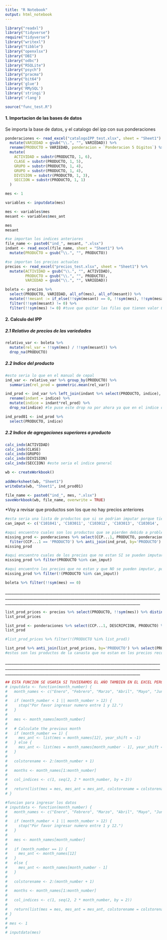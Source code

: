```yaml
---
title: "R Notebook"
output: html_notebook
---
```


```r
library("readxl")
library("tidyverse")
require("tidyverse")
library("writexl")
library("tibble")
library("openxlsx")
library("DBI")
library("odbc")
library("RSQLite")
library("psych")
library("pracma")
library("bit64")
library('glue')
library('RMySQL')
library('stringi')
library('rlang')

source("func_test.R")
```

#### 1. Importacion de las bases de datos

Se importa la base de datos, y el catalogo del ipp con sus ponderaciones

```r

ponderaciones <- read_excel("catalogoIPP_test.xlsx", sheet = "Sheet1") %>% 
  mutate(VARIEDAD = gsub("\\.", "", VARIEDAD)) %>% 
  rename(PRODUCTO = VARIEDAD, ponderacion = `Ponderacion 5 Digitos`) %>% 
  mutate(
    ACTIVIDAD = substr(PRODUCTO, 1, 6),
    CLASE = substr(PRODUCTO, 1, 5),
    GRUPO = substr(PRODUCTO, 1, 4),
    GRUPO = substr(PRODUCTO, 1, 4),
    DIVISION = substr(PRODUCTO, 1, 3),
    SECCION = substr(PRODUCTO, 1, 1)
  )
```

```r
mes <- 1

variables <- inputdata(mes)

mes <- variables$mes
mesant <- variables$mes_ant

mes
mesant
```

```r
#se importan los indices anteriores
file_name <- paste0("ind_", mesant, ".xlsx")
indant <- read_excel(file_name, sheet = "Sheet1") %>% 
  mutate(PRODUCTO = gsub("\\.", "", PRODUCTO))
```

```r
#se importan los precios actuales
precios <- read_excel("precios_test.xlsx", sheet = "Sheet1") %>% 
  mutate(ACTIVIDAD = gsub("\\.", "", ACTIVIDAD),
         PRODUCTO = gsub("\\.", "", PRODUCTO),
         VARIEDAD = gsub("\\.", "", VARIEDAD))

boleta <- precios %>% 
  select(PRODUCTO, VARIEDAD, all_of(mes), all_of(mesant)) %>% 
  mutate(!!mesant := if_else(!!sym(mesant) == 0, !!sym(mes), !!sym(mesant))) %>% 
  filter(!!sym(mesant) != 0) %>% 
  filter(!!sym(mes) != 0) #tuve que quitar las filas que tienen valor 0 en el mes anterior y en el mes actual (por el momento)
```

#### 2. Calculo del IPP

##### 2.1 Relativo de precios de las variedades

```r
relativo_var <- boleta %>% 
  mutate(rel_var = !!sym(mes) / !!sym(mesant)) %>% 
  drop_na(PRODUCTO)
```

##### 2.2 Indice del producto

```r
#esto seria lo que en el manual de cepal 
ind_var <- relativo_var %>% group_by(PRODUCTO) %>% 
  summarize(rel_prod = geometric.mean(rel_var))
```

```r
ind_prod <- ind_var %>% left_join(indant %>% select(PRODUCTO, indice), by = join_by(PRODUCTO)) %>% 
  rename(indant = indice) %>% 
  mutate(indice = indant*rel_prod) %>% 
  drop_na(indice) #le puse este drop na por ahora ya que en el indice de enero no estan todos los productos

ind_prod01 <- ind_prod %>% 
  select(PRODUCTO, indice)
```

##### 2.2 Indice de agregaciones superiores a producto

```r
calc_indx(ACTIVIDAD)
calc_indx(CLASE)
calc_indx(GRUPO)
calc_indx(DIVISION)
calc_indx(SECCION) #este seria el indice general
```

```r
wb <- createWorkbook()
 
addWorksheet(wb, "Sheet1")
writeData(wb, "Sheet1", ind_prod01)
 
file_name <- paste0("ind_", mes, ".xlsx")
saveWorkbook(wb, file_name, overwrite = TRUE)
```

\*Voy a revisar que productos son los que no hay precios anteriores

```r
#esta seria una lista de productos que si se podrian imputar porque tienen 3 o mas variedades
can_imput <- c('C101041', 'C103011', 'C103012', 'C103013', 'C103014', 'C104011', 'C105012', 'C106111', 'C106131', 'C106211', 'C107112', 'C107311', 'C107511', 'C107911', 'C108011', 'C110111', 'C110211', 'C110411', 'C131211', 'C139211', 'C141011', 'C151211', 'C152011', 'C161011', 'C162111', 'C170911', 'C170211', 'C201121', 'C201211', 'C202111', 'C202211', 'C202311', 'C202911', 'C210011', 'C222011', 'C231011', 'C239211', 'C239212', 'C239511', 'C239611', 'C239911', 'C241011', 'C259911', 'C281911', 'C310011', 'C322111', 'C323011', 'C329011')
```

```r
#aqui encuentro cuales son los productos que se pierden debido a problemas con los precios anteriores
missing_prod <- ponderaciones %>% select(CCP...1, PRODUCTO, ponderacion) %>% 
  filter(CCP...1 == 'PRODUCTO') %>% anti_join(ind_prod, by='PRODUCTO')
missing_prod
```

```r
#aqui encuentro cuales de los precios que no estan SI se pueden imputar porque son de los que si hay 3 o mas variedades
missing_prod %>% filter(PRODUCTO %in% can_imput)
```

```r
#aqui encuentro los precios que no estan y que NO se pueden imputar, por lo que segun mi idea se les podria poner un rel=1 en el primer paso
missing_prod %>% filter(!(PRODUCTO %in% can_imput))
```

```r
boleta %>% filter(!!sym(mes) == 0)
```

\_\_\_\_\_\_\_\_\_\_\_\_\_\_\_\_\_\_\_\_\_\_\_\_\_\_\_\_\_\_\_\_\_\_\_\_\_\_\_\_\_\_\_\_\_\_\_\_\_\_\_\_\_\_\_\_\_\_\_\_\_\_\_\_\_\_\_\_\_\_\_\_\_\_\_\_\_\_\_\_\_\_\_\_\_\_\_\_\_\_\_\_\_\_\_\_\_\_\_\_\_\_\_\_\_\_\_\_\_\_\_\_\_\_\_\_\_\_\_\_\_\_\_\_\_\_\_\_\_\_\_\_\_\_\_\_\_\_\_\_\_\_\_\_\_\_\_\_\_\_\_\_\_\_\_\_\_\_\_\_\_\_\_\_\_\_\_\_\_\_\_\_\_\_\_\_\_\_\_\_\_\_\_\_\_\_\_\_\_\_\_\_\_\_\_\_\_\_\_\_\_\_\_\_\_\_\_\_\_\_\_\_\_\_\_\_\_\_\_\_\_\_\_\_

```r
list_prod_prices <- precios %>% select(PRODUCTO, !!sym(mes)) %>% distinct(PRODUCTO) %>% drop_na() #por esto solamente me salen 90 productos con indices, no se tienen datos de todos los productos :c
list_prod_prices
```

```r
list_prod <- ponderaciones %>% select(CCP...1, DESCRIPCION, PRODUCTO) %>% filter(CCP...1 == 'PRODUCTO') 
list_prod
```

```r
#list_prod_prices %>% filter(!(PRODUCTO %in% list_prod))

list_prod %>% anti_join(list_prod_prices, by='PRODUCTO') %>% select(PRODUCTO, DESCRIPCION)
#estos son los productos de la canasta que no estan en los precios recolectados
```

\_\_\_\_\_\_\_\_\_\_\_\_\_\_\_\_\_\_\_\_\_\_\_\_\_\_\_\_\_\_\_\_\_\_\_\_\_\_\_\_\_\_\_\_\_\_\_\_\_\_\_\_\_\_\_\_\_\_\_\_\_\_\_\_\_\_\_\_\_\_\_\_\_\_\_\_\_\_\_\_\_\_\_\_\_\_\_\_\_\_\_\_\_\_\_\_\_\_\_\_\_\_\_\_\_\_\_\_\_\_\_\_\_\_\_\_\_\_\_\_\_\_\_\_\_\_\_\_\_\_\_\_\_\_\_\_\_\_\_\_\_\_\_\_\_\_\_\_\_\_\_\_\_\_\_\_\_\_\_\_\_\_\_\_\_\_\_\_\_\_\_\_\_\_\_\_\_\_\_\_\_\_\_\_\_\_\_\_\_\_\_\_\_\_\_\_\_\_\_\_\_\_\_\_\_\_\_\_\_\_\_\_\_\_\_\_\_\_\_\_\_\_\_\_

```r
## ESTA FUNCION SE USARIA SI TUVIERAMOS EL AÑO TAMBIEN EN EL EXCEL PERO COMO NO, ENTONCES NO VAMOS A PONER EL AÑO
# inputdata <- function(month_number) {
#   month_names <- c("Enero", "Febrero", "Marzo", "Abril", "Mayo", "Junio", "Julio", "Agosto", "Septiembre", "Octubre", "Noviembre", "Diciembre")
#   
#   if (month_number < 1 || month_number > 12) {
#     stop("Por favor ingresar numero entre 1 y 12.")
#   }
#   
#   mes <- month_names[month_number]
#   
#   # Calculate the previous month
#   if (month_number == 1) {
#     mes_ant <- list(mes = month_names[12], year_shift = -1)
#   } else {
#     mes_ant <- list(mes = month_names[month_number - 1], year_shift = 0)
#   }
#   
#   colstorename <- 2:(month_number + 1)
#   
#   months <- month_names[1:month_number]
#   
#   col_indices <- c(1, seq(2, 2 * month_number, by = 2))
#   
#   return(list(mes = mes, mes_ant = mes_ant, colstorename = colstorename, months = months, col_indices = col_indices))
# }
```

```r
#funcion para ingresar los datos
# inputdata <- function(month_number) {
#   month_names <- c("Enero", "Febrero", "Marzo", "Abril", "Mayo", "Junio", "Julio", "Agosto", "Septiembre", "Octubre", "Noviembre", "Diciembre")
#   
#   if (month_number < 1 || month_number > 12) {
#     stop("Por favor ingresar numero entre 1 y 12.")
#   }
#   
#   mes <- month_names[month_number]
#   
#   if (month_number == 1) {
#     mes_ant <- month_names[12]
#   }
#   else {
#     mes_ant <- month_names[month_number - 1]
#   }
#   
#   colstorename <- 2:(month_number + 1)
#   
#   months <- month_names[1:month_number]
#   
#   col_indices <- c(1, seq(2, 2 * month_number, by = 2))
#   
#   return(list(mes = mes, mes_ant = mes_ant, colstorename = colstorename, months = months, col_indices = col_indices))
# }
# 
# mes <- 1
# 
# inputdata(mes)
```

#### 
